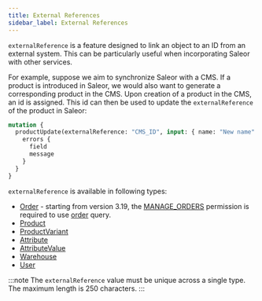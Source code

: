 ```yaml
---
title: External References
sidebar_label: External References
---
```


`externalReference` is a feature designed to link an object to an ID from an external system.
This can be particularly useful when incorporating Saleor with other services.

For example, suppose we aim to synchronize Saleor with a CMS. If a product is introduced in Saleor, we would also want to generate a corresponding product in the CMS.
Upon creation of a product in the CMS, an id is assigned. This id can then be used to update the `externalReference` of the product in Saleor:

```graphql
mutation {
  productUpdate(externalReference: "CMS_ID", input: { name: "New name" }) {
    errors {
      field
      message
    }
  }
}
```

`externalReference` is available in following types:

- [Order](api-reference/orders/objects/order.mdx#orderexternalreferencestring-) - starting from version 3.19, the [MANAGE_ORDERS](api-reference/users/enums/permission-enum.mdx#permissionenummanage_orders) permission is required to use [order](api-reference/orders/queries/order.mdx#orderexternalreferencestring-) query.
- [Product](api-reference/products/objects/product.mdx#productexternalreferencestring-)
- [ProductVariant](api-reference/products/objects/product-variant.mdx#productvariantexternalreferencestring-)
- [Attribute](api-reference/attributes/objects/attribute.mdx#attributeexternalreferencestring-)
- [AttributeValue](api-reference/attributes/objects/attribute-value.mdx#attributevalueexternalreferencestring-)
- [Warehouse](api-reference/products/objects/warehouse.mdx#warehouseexternalreferencestring-)
- [User](api-reference/users/objects/user.mdx#userexternalreferencestring-)

:::note
The `externalReference` value must be unique across a single type. The maximum length is 250 characters.
:::
